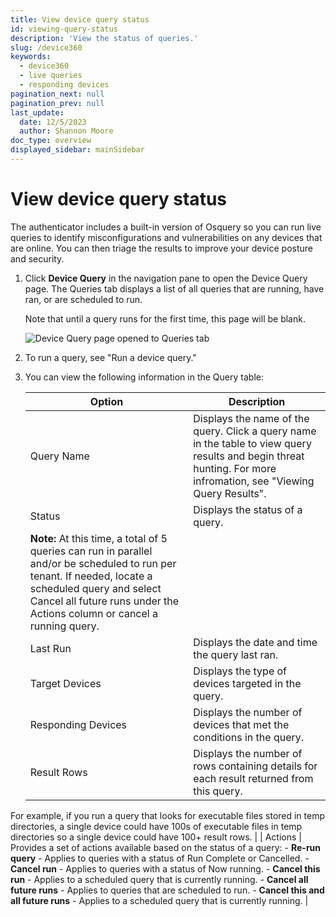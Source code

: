 ```yaml
---
title: View device query status
id: viewing-query-status
description: 'View the status of queries.'
slug: /device360
keywords:
  - device360
  - live queries
  - responding devices
pagination_next: null
pagination_prev: null
last_update:
  date: 12/5/2023
  author: Shannon Moore
doc_type: overview
displayed_sidebar: mainSidebar
---
```

# View device query status

The authenticator includes a built-in version of Osquery so you can run live queries to identify misconfigurations and vulnerabilities on any devices that are online. You can then triage the results to improve your device posture and security.

1. Click **Device Query** in the navigation pane to open the Device Query page. The Queries tab displays a list of all queries that are running, have ran, or are scheduled to run.

   Note that until a query runs for the first time, this page will be blank.

   ![Device Query page opened to Queries tab]("../images/devices/DQ-Queries-tab.png")

2. To run a query, see "Run a device query."

3. You can view the following information in the Query table:

   | Option | Description |
   | ----------- | ----------- |
   | Query Name | Displays the name of the query. Click a query name in the table to view query results and begin threat hunting. For more infromation, see "Viewing Query Results". |
   | Status     | Displays the status of a query. 
   **Note:** At this time, a total of 5 queries can run in parallel and/or be scheduled to run per tenant. If needed, locate a scheduled query and select Cancel all future runs under the Actions column or cancel a running query. |
   | Last Run   | Displays the date and time the query last ran. |
   | Target Devices | Displays the type of devices targeted in the query. |
   | Responding Devices | Displays the number of devices that met the conditions in the query. |
   | Result Rows | Displays the number of rows containing details for each result returned from this query.
  For example, if you run a query that looks for executable files stored in temp directories, a single device could have 100s of executable files in temp directories so a single device could have 100+ result rows. |
   | Actions | Provides a set of actions available based on the status of a query:
    - **Re-run query** - Applies to queries with a status of Run Complete or Cancelled.</li>
    - **Cancel run** - Applies to queries with a status of Now running. </li>
    - **Cancel this run** - Applies to a scheduled query that is currently running. </li>
    - **Cancel all future runs** - Applies to queries that are scheduled to run. </li>
    - **Cancel this and all future runs** - Applies to a scheduled query that is currently running.  |